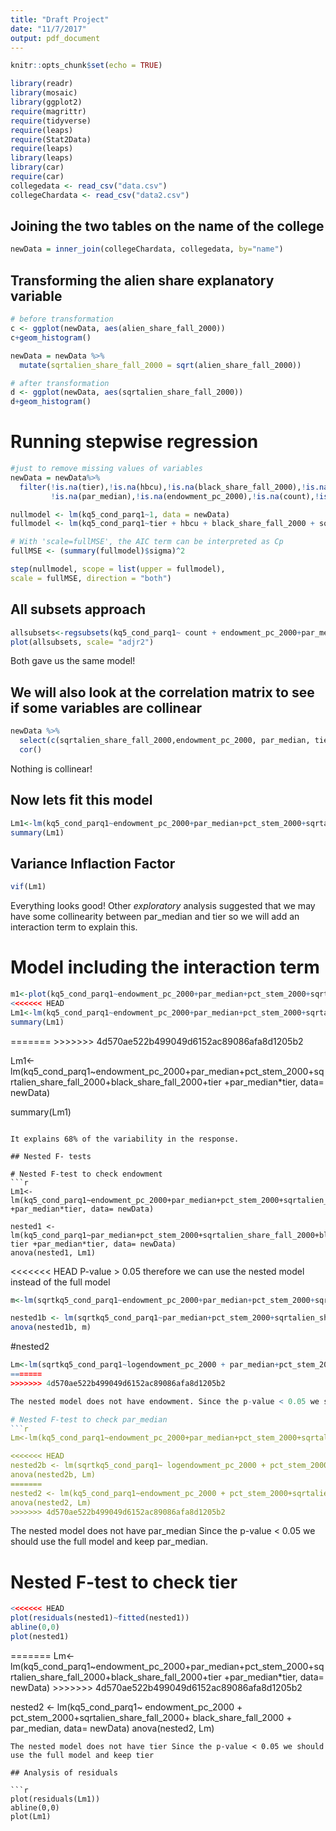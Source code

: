 ```yaml
---
title: "Draft Project"
date: "11/7/2017"
output: pdf_document
---
```


```r
knitr::opts_chunk$set(echo = TRUE)
```

```r
library(readr)
library(mosaic)
library(ggplot2)
require(magrittr)
require(tidyverse)
require(leaps)
require(Stat2Data)
require(leaps)
library(leaps)
library(car)
require(car)
collegedata <- read_csv("data.csv")
collegeChardata <- read_csv("data2.csv")
```

## Joining the two tables on the name of the college
```r
newData = inner_join(collegeChardata, collegedata, by="name")
```

## Transforming the alien share explanatory variable
```r

# before transformation
c <- ggplot(newData, aes(alien_share_fall_2000))
c+geom_histogram()

newData = newData %>%
  mutate(sqrtalien_share_fall_2000 = sqrt(alien_share_fall_2000))

# after transformation
d <- ggplot(newData, aes(sqrtalien_share_fall_2000))
d+geom_histogram()

```


# Running stepwise regression

```r
#just to remove missing values of variables 
newData = newData%>%
  filter(!is.na(tier),!is.na(hbcu),!is.na(black_share_fall_2000),!is.na(sqrtalien_share_fall_2000),!is.na(pct_stem_2000),
         !is.na(par_median),!is.na(endowment_pc_2000),!is.na(count),!is.na(kq5_cond_parq1))

nullmodel <- lm(kq5_cond_parq1~1, data = newData)
fullmodel <- lm(kq5_cond_parq1~tier + hbcu + black_share_fall_2000 + sqrtalien_share_fall_2000 + pct_stem_2000 + par_median + endowment_pc_2000 + count, data = newData)

# With 'scale=fullMSE', the AIC term can be interpreted as Cp
fullMSE <- (summary(fullmodel)$sigma)^2

step(nullmodel, scope = list(upper = fullmodel),
scale = fullMSE, direction = "both")
```

## All subsets approach

```r
allsubsets<-regsubsets(kq5_cond_parq1~ count + endowment_pc_2000+par_median+pct_stem_2000+sqrtalien_share_fall_2000+ black_share_fall_2000 +hbcu+ tier, data= newData)
plot(allsubsets, scale= "adjr2")
```


Both gave us the same model!

## We will also look at the correlation matrix to see if some variables are collinear

```r
newData %>%
  select(c(sqrtalien_share_fall_2000,endowment_pc_2000, par_median, tier, black_share_fall_2000, pct_stem_2000))%>%
  cor()
```

Nothing is collinear!

## Now lets fit this model

```r
Lm1<-lm(kq5_cond_parq1~endowment_pc_2000+par_median+pct_stem_2000+sqrtalien_share_fall_2000+black_share_fall_2000+tier, data= newData)
summary(Lm1)
```

## Variance Inflaction Factor

```r
vif(Lm1)
```

Everything looks good! Other *exploratory* analysis suggested that we may have some collinearity between par_median and tier so we will add an interaction term to explain this.

# Model including the interaction term

```r
m1<-plot(kq5_cond_parq1~endowment_pc_2000+par_median+pct_stem_2000+sqrtalien_share_fall_2000+black_share_fall_2000+tier +par_median*tier, data= newData)
<<<<<<< HEAD
Lm1<-lm(kq5_cond_parq1~endowment_pc_2000+par_median+pct_stem_2000+sqrtalien_share_fall_2000+black_share_fall_2000+tier +par_median*tier, data= newData)
summary(Lm1)

```

=======
>>>>>>> 4d570ae522b499049d6152ac89086afa8d1205b2

Lm1<-lm(kq5_cond_parq1~endowment_pc_2000+par_median+pct_stem_2000+sqrtalien_share_fall_2000+black_share_fall_2000+tier +par_median*tier, data= newData)

summary(Lm1)
```

It explains 68% of the variability in the response. 

## Nested F- tests

# Nested F-test to check endowment
```r
Lm1<-lm(kq5_cond_parq1~endowment_pc_2000+par_median+pct_stem_2000+sqrtalien_share_fall_2000+black_share_fall_2000+tier +par_median*tier, data= newData)

nested1 <- lm(kq5_cond_parq1~par_median+pct_stem_2000+sqrtalien_share_fall_2000+black_share_fall_2000+ tier +par_median*tier, data= newData)
anova(nested1, Lm1)
```
<<<<<<< HEAD
P-value > 0.05 therefore we can use the nested model instead of the full model 

```r
m<-lm(sqrtkq5_cond_parq1~endowment_pc_2000+par_median+pct_stem_2000+sqrtalien_share_fall_2000+ black_share_fall_2000+ tier +par_median*tier, data= newData)

nested1b <- lm(sqrtkq5_cond_parq1~par_median+pct_stem_2000+sqrtalien_share_fall_2000+ black_share_fall_2000+ tier +par_median*tier, data= newData)
anova(nested1b, m)
```

#nested2  
```r
Lm<-lm(sqrtkq5_cond_parq1~logendowment_pc_2000 + par_median+pct_stem_2000+sqrtalien_share_fall_2000+ black_share_fall_2000+ tier +par_median*tier, data= newData)
=======
>>>>>>> 4d570ae522b499049d6152ac89086afa8d1205b2

The nested model does not have endowment. Since the p-value < 0.05 we should use the full model and keep endowment.

# Nested F-test to check par_median 
```r
Lm<-lm(kq5_cond_parq1~endowment_pc_2000+par_median+pct_stem_2000+sqrtalien_share_fall_2000+black_share_fall_2000+tier +par_median*tier, data= newData)

<<<<<<< HEAD
nested2b <- lm(sqrtkq5_cond_parq1~ logendowment_pc_2000 + pct_stem_2000+sqrtalien_share_fall_2000+ black_share_fall_2000 + par_median, data= newData)
anova(nested2b, Lm)
=======
nested2 <- lm(kq5_cond_parq1~endowment_pc_2000 + pct_stem_2000+sqrtalien_share_fall_2000+ black_share_fall_2000 + tier, data= newData)
anova(nested2, Lm)
>>>>>>> 4d570ae522b499049d6152ac89086afa8d1205b2
```

The nested model does not have par_median Since the p-value < 0.05 we should use the full model and keep par_median.

# Nested F-test to check tier 

```r
<<<<<<< HEAD
plot(residuals(nested1)~fitted(nested1))
abline(0,0)
plot(nested1)
```

=======
Lm<-lm(kq5_cond_parq1~endowment_pc_2000+par_median+pct_stem_2000+sqrtalien_share_fall_2000+black_share_fall_2000+tier +par_median*tier, data= newData)
>>>>>>> 4d570ae522b499049d6152ac89086afa8d1205b2

nested2 <- lm(kq5_cond_parq1~ endowment_pc_2000 + pct_stem_2000+sqrtalien_share_fall_2000+ black_share_fall_2000 + par_median, data= newData)
anova(nested2, Lm)
```
The nested model does not have tier Since the p-value < 0.05 we should use the full model and keep tier

## Analysis of residuals

```r
plot(residuals(Lm1))
abline(0,0)
plot(Lm1)
```

